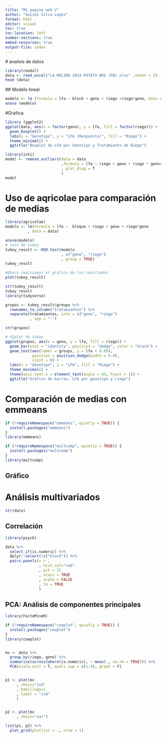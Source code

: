 ```yaml
---
title: "Mi pagina web V"
author: "Geison Vilca Lopez"
format: html
editor: visual
toc: true
toc-location: left
number-sections: true
embed-resources: true
output-file: index
---
```


# analisis de datos

```r
library(readxl)
data <- read_excel("LA MOLINA 2014 POTATO WUE (FB).xlsx" ,sheet = 2)
head (data)
```

## Modelo lineal

```r
modelo <- lm (formula = lfa ~ block + geno + riego +riego*geno, data = data)
anova (modelo)
```

#Grafica:

```r

library (ggplot2)
ggplot(data, aes(x = factor(geno), y = lfa, fill = factor(riego))) +
  geom_boxplot() +
  labs(x = "Genotipo", y = "LFA (Respuesta)", fill = "Riego") +
  theme_minimal() +
  ggtitle("Boxplot de LFA por Genotipo y Tratamiento de Riego")
```

```r
library(inti)
model <- remove_outliers(data = data
                         ,formula = lfa ~ riego + geno + riego * geno+ (1 | bloque)
                         , plot_diag = T
                         ) 
model
```

# Uso de aqricolae para comparación de medias

```r
library(agricolae)
modelo <- lm(formula = lfa ~  bloque + riego + geno + riego*geno
          , data = data)

anova(modelo)
# test de tukey
tukey_result <- HSD.test(modelo
                         , c("geno", "riego")
                         , group = TRUE)
tukey_result

#Ahora realizamos el grafico de los resultados
plot(tukey_result)
```

```r
str(tukey_result)
tukey_result
library(tidyverse)

grupos <- tukey_result$groups %>% 
  rownames_to_column("tratamientos") %>% 
  separate(tratamientos, into = c("geno", "riego")
           , sep = ":")

str(grupos)
```

```r
# GGplot de tukey
ggplot(grupos, aes(x = geno, y = lfa, fill = riego)) +
  geom_bar(stat = "identity", position = "dodge", color = "black") +
  geom_text(aes(label = groups, y = lfa + 0.05), 
            position = position_dodge(width = 0.9), 
            vjust = 0) +
  labs(x = "Genotipo", y = "LFA", fill = "Riego") +
  theme_minimal() +
  theme(axis.text.x = element_text(angle = 45, hjust = 1)) +
  ggtitle("Gráfico de barras: LFA por genotipo y riego")
```

# Comparación de medias con emmeans

```r
if (!requireNamespace("emmeans", quietly = TRUE)) {
  install.packages("emmeans")
}
library(emmeans)

if (!requireNamespace("multcomp", quietly = TRUE)) {
  install.packages("multcomp")
}
library(multcomp)
```

## Gráfico

# Análisis multivariados

```r
str(data)
```

## Correlación

```r
library(psych)

data %>% 
  select_if(is.numeric) %>% 
  dplyr::select(!c("block")) %>% 
  pairs.panels(x = .
               , hist.col="red"
               , pch = 21
               , stars = TRUE
               , scale = FALSE
               , lm = TRUE
               ) 
```

## PCA: Análisis de componentes principales

```r
library(FactoMineR)

if (!requireNamespace("cowplot", quietly = TRUE)) {
  install.packages("cowplot")
}
library(cowplot)


mv <- data %>% 
  group_by(riego, geno) %>% 
  summarise(across(where(is.numeric), ~ mean(., na.rm = TRUE))) %>% 
  PCA(scale.unit = T, quali.sup = c(1:4), graph = F)


p1 <- plot(mv
     , choix="ind"
     , habillage=1
     , label = "ind"
     )


p2 <- plot(mv
     , choix="var")

list(p1, p2) %>% 
  plot_grid(plotlist = ., nrow = 1)
```
